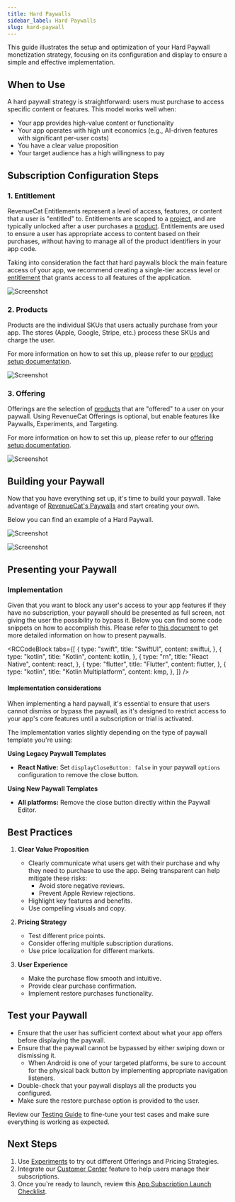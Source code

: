 ```yaml
---
title: Hard Paywalls
sidebar_label: Hard Paywalls
slug: hard-paywall
---
```


This guide illustrates the setup and optimization of your Hard Paywall monetization strategy, focusing on its configuration and display to ensure a simple and effective implementation.

## When to Use

A hard paywall strategy is straightforward: users must purchase to access specific content or features. This model works well when:

- Your app provides high-value content or functionality
- Your app operates with high unit economics (e.g., AI-driven features with significant per-user costs)
- You have a clear value proposition
- Your target audience has a high willingness to pay

## Subscription Configuration Steps

### 1. Entitlement

RevenueCat Entitlements represent a level of access, features, or content that a user is "entitled" to. Entitlements are scoped to a [project](/projects/overview), and are typically unlocked after a user purchases a [product](/offerings/products-overview).
Entitlements are used to ensure a user has appropriate access to content based on their purchases, without having to manage all of the product identifiers in your app code.

Taking into consideration the fact that hard paywalls block the main feature access of your app, we recommend creating a single-tier access level or [entitlement](https://www.revenuecat.com/docs/getting-started/entitlements) that grants access to all features of the application.

![Screenshot](/images/playbooks/hard-paywalls/hard-paywall-entitlements-detail.png)

### 2. Products

Products are the individual SKUs that users actually purchase from your app. The stores (Apple, Google, Stripe, etc.) process these SKUs and charge the user.

For more information on how to set this up, please refer to our [product setup documentation](/offerings/products-overview).

![Screenshot](/images/playbooks/hard-paywalls/hard-paywall-products.png)

### 3. Offering

Offerings are the selection of [products](/offerings/products-overview) that are "offered" to a user on your paywall. Using RevenueCat Offerings is optional, but enable features like Paywalls, Experiments, and Targeting.

For more information on how to set this up, please refer to our [offering setup documentation](https://www.revenuecat.com/docs/offerings/overview).

![Screenshot](/images/playbooks/hard-paywalls/hard-paywall-offering.png)

## Building your Paywall

Now that you have everything set up, it's time to build your paywall. Take advantage of [RevenueCat's Paywalls](/tools/paywalls) and start creating your own.

Below you can find an example of a Hard Paywall.

![Screenshot](/images/playbooks/hard-paywalls/hard-paywall-paywall-editor.png)

![Screenshot](/images/playbooks/hard-paywalls/hard-paywall-paywall.png)

## Presenting your Paywall

### Implementation

Given that you want to block any user's access to your app features if they have no subscription, your paywall should be presented as full screen, not giving the user the possibility to bypass it. Below you can find some code snippets on how to accomplish this. Please refer to [this document](https://www.revenuecat.com/docs/tools/paywalls/displaying-paywalls) to get more detailed information on how to present paywalls.


<RCCodeBlock
  tabs={[
    {
      type: "swift",
      title: "SwiftUI",
      content: swiftui,
    },
    {
      type: "kotlin",
      title: "Kotlin",
      content: kotlin,
    },
    {
      type: "rn",
      title: "React Native",
      content: react,
    },
    {
      type: "flutter",
      title: "Flutter",
      content: flutter,
    },
    {
      type: "kotlin",
      title: "Kotlin Multiplatform",
      content: kmp,
    },
  ]}
/>

#### Implementation considerations

When implementing a hard paywall, it's essential to ensure that users cannot dismiss or bypass the paywall, as it's designed to restrict access to your app's core features until a subscription or trial is activated.

The implementation varies slightly depending on the type of paywall template you're using:

**Using Legacy Paywall Templates**

- **React Native:**
  Set `displayCloseButton: false` in your paywall `options` configuration to remove the close button.

**Using New Paywall Templates**

- **All platforms:**
  Remove the close button directly within the Paywall Editor.

## Best Practices

1. **Clear Value Proposition**

   - Clearly communicate what users get with their purchase and why they need to purchase to use the app. Being transparent can help mitigate these risks:
     - Avoid store negative reviews.
     - Prevent Apple Review rejections.
   - Highlight key features and benefits.
   - Use compelling visuals and copy.

2. **Pricing Strategy**

   - Test different price points.
   - Consider offering multiple subscription durations.
   - Use price localization for different markets.

3. **User Experience**
   - Make the purchase flow smooth and intuitive.
   - Provide clear purchase confirmation.
   - Implement restore purchases functionality.

## Test your Paywall

- Ensure that the user has sufficient context about what your app offers before displaying the paywall.
- Ensure that the paywall cannot be bypassed by either swiping down or dismissing it.
  - When Android is one of your targeted platforms, be sure to account for the physical back button by implementing appropriate navigation listeners.
- Double-check that your paywall displays all the products you configured.
- Make sure the restore purchase option is provided to the user.

Review our [Testing Guide](/guides/testing-guide/use-cases) to fine-tune your test cases and make sure everything is working as expected.

## Next Steps

1. Use [Experiments](/tools/experiments-v1) to try out different Offerings and Pricing Strategies.
2. Integrate our [Customer Center](/tools/customer-center) feature to help users manage their subscriptions.
3. Once you're ready to launch, review this [App Subscription Launch Checklist](/test-and-launch/launch-checklist).
